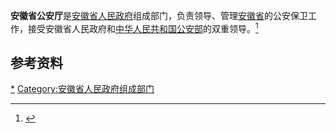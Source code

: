 {{Infobox PRCG
|color     = darkblue
|机构名称  = 安徽省公安厅
|标志1     = Police Badge,P.R.China.svg
|标志1大小 = 120px
|标志1说明 = [[中华人民共和国人民警察警徽|中华人民共和国人民警察警徽]]
|职位1    = 厅长
|人员1    = [[钱三雄|钱三雄]]
|衔级1    = [[副总警监|副总警监]]
|职位2    = 副厅长
|人员2    = [[刘立兵|刘立兵]]{{wrap}}[[赵怀印|赵怀印]]{{wrap}}[[刘海石|刘海石]]{{wrap}}[[张东明|张东明]]
|人数2    = 4
|业务上级 = [[中华人民共和国公安部|中华人民共和国公安部]]
|组织上级 = [[安徽省人民政府|安徽省人民政府]]
|中共上级 = [[中国共产党安徽省委员会|中国共产党安徽省委员会]]
|中共本级 = 中国共产党安徽省公安厅委员会
|机构类型 = [[安徽省人民政府|安徽省人民政府]]组成部门<br />[[安徽省|安徽省]][[公安机关|公安机关]]
|行政级别 = 正地厅级
|时期1    =
|机构1    =
|时期2    =
|机构2    =
|时期3    =
|机构3    =
|时期4    =
|机构4    =
|时期5    =
|机构5    =
|地址1    = [[安徽省|安徽省]]
|电话0    =
|官网     = [http://gat.ah.gov.cn/ 安徽省公安厅]
|信息公开 =
}}

'''安徽省公安厅'''是[[安徽省人民政府|安徽省人民政府]]组成部门，负责领导、管理[[安徽省|安徽省]]的公安保卫工作，接受安徽省人民政府和[[中华人民共和国公安部|中华人民共和国公安部]]的双重领导。<ref>{{Cite book|title=犯罪学大辞书|author=康树华, 王岱, 冯树梁主编|publisher=甘肃人民出版社|year=1995|isbn=|location=兰州|pages=}}</ref>

== 参考资料 ==
{{reflist}}

{{安徽省人民政府}}

[[Category:安徽省公安厅|*]]
[[Category:安徽省人民政府组成部门|Category:安徽省人民政府组成部门]]